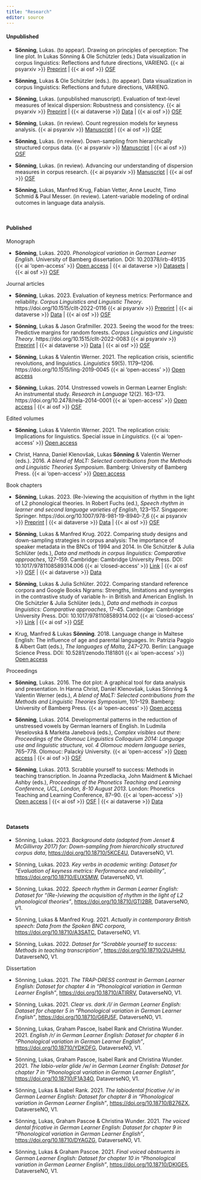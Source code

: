 ```yaml
---
title: "Research"
editor: source
---
```



#### Unpublished

- **Sönning**, Lukas. (to appear). Drawing on principles of perception: The line plot. In Lukas Sönning & Ole Schützler (eds.) Data visualization in corpus linguistics: Reflections and future directions, VARIENG.   {{< ai psyarxiv >}} [Preprint](https://psyarxiv.com/tjfz5/) | {{< ai osf >}} [OSF](https://osf.io/ksr5a)

- **Sönning**, Lukas & Ole Schützler (eds.). (to appear). Data visualization in corpus linguistics: Reflections and future directions, VARIENG.

- **Sönning**, Lukas. (unpublished manuscript). Evaluation of text-level measures of lexical dispersion: Robustness and consistency.   {{< ai psyarxiv >}} [Preprint](https://psyarxiv.com/h9mvs/) | {{< ai dataverse >}} [Data](https://doi.org/10.18710/MNVB36) | {{< ai osf >}} [OSF](https://osf.io/rpfb8/) 

- **Sönning**, Lukas. (in review). Count regression models for keyness analysis.   {{< ai psyarxiv >}} [Manuscript](https://psyarxiv.com/25mwj/) | {{< ai osf >}} [OSF](https://osf.io/mc26t/)

- **Sönning**, Lukas. (in review). Down-sampling from hierarchically structured corpus data.   {{< ai psyarxiv >}} [Manuscript](https://psyarxiv.com/4vtja/) | {{< ai osf >}} [OSF](https://osf.io/7ernz/)

- **Sönning**, Lukas. (in review). Advancing our understanding of dispersion measures in corpus research.    {{< ai psyarxiv >}} [Manuscript](https://psyarxiv.com/ns4q9/) | {{< ai osf >}} [OSF](https://osf.io/nhw2y/)

- **Sönning**, Lukas, Manfred Krug, Fabian Vetter, Anne Leucht, Timo Schmid & Paul Messer. (in review). Latent-variable modeling of ordinal outcomes in language data analysis.


\  

#### Published

Monograph

- **Sönning**, Lukas. 2020. *Phonological variation in German Learner English*. University of Bamberg dissertation. DOI: 10.20378/irb-49135   {{< ai 'open-access' >}} [Open access](https://fis.uni-bamberg.de/bitstream/uniba/49135/3/fisba49135_A3a.pdf) | {{< ai dataverse >}} [Datasets](#data-diss) | {{< ai osf >}}  [OSF](https://osf.io/2pdh6/)


Journal articles

- **Sönning**, Lukas. 2023. Evaluation of keyness metrics: Performance and reliability. *Corpus Linguistics and Linguistic Theory*. https://doi.org/10.1515/cllt-2022-0116 {{< ai psyarxiv >}} [Preprint](https://psyarxiv.com/eb2n9/) | {{< ai dataverse >}} [Data](https://doi.org/10.18710/EUXSMW) | {{< ai osf >}} [OSF](https://osf.io/kcwus/)

- **Sönning**, Lukas & Jason Grafmiller. 2023. Seeing the wood for the trees: Predictive margins for random forests. *Corpus Linguistics and Linguistic Theory*. https://doi.org/10.1515/cllt-2022-0083  {{< ai psyarxiv >}} [Preprint](https://psyarxiv.com/jr8yk/) | {{< ai dataverse >}} [Data](https://doi.org/10.18710/R7HM8J) | {{< ai osf >}} [OSF](https://osf.io/4tuv2)

- **Sönning**, Lukas & Valentin Werner. 2021. The replication crisis, scientific revolutions, and linguistics. *Linguistics* 59(5). 1179–1206. https://doi.org/10.1515/ling-2019-0045   {{< ai 'open-access' >}} [Open access](https://doi.org/10.1515/ling-2019-0045)  

- **Sönning**, Lukas. 2014. Unstressed vowels in German Learner English: An instrumental study. *Research in Language* 12(2). 163–173. https://doi.org/10.2478/rela-2014-0001   {{< ai 'open-access' >}} [Open access](https://digijournals.uni.lodz.pl/rela/vol12/iss2/4/) | {{< ai osf >}} [OSF](https://osf.io/48ejg/)

  
Edited volumes

- **Sönning**, Lukas & Valentin Werner. 2021. The replication crisis: Implications for linguistics. Special issue in *Linguistics*.   {{< ai 'open-access' >}} [Open access](https://www.degruyter.com/journal/key/ling/59/5/html)  

- Christ, Hanna, Daniel Klenovšak, Lukas **Sönning** & Valentin Werner (eds.). 2016. *A blend of MaLT: Selected contributions from the Methods and Linguistic Theories Symposium*. Bamberg: University of Bamberg Press.   {{< ai 'open-access' >}} [Open access](https://fis.uni-bamberg.de/bitstream/uniba/41360/1/BABEL15WernerMaLTopusse_A3a.pdf)


Book chapters

- **Sönning**, Lukas. 2023. (Re-)viewing the acquisition of rhythm in the light of L2 phonological theories. In Robert Fuchs (ed.), *Speech rhythm in learner and second language varieties of English*, 123–157. Singapore: Springer. https://doi.org/10.1007/978-981-19-8940-7_6  {{< ai psyarxiv >}} [Preprint](https://psyarxiv.com/x36jh/) | {{< ai dataverse >}} [Data](https://doi.org/10.18710/GTI2BR) | {{< ai osf >}} [OSF](https://osf.io/25kq4) 

- **Sönning**, Lukas & Manfred Krug. 2022. Comparing study designs and down-sampling strategies in corpus analysis: The importance of speaker metadata in the BNCs of 1994 and 2014. In Ole Schützler & Julia Schlüter (eds.), *Data and methods in corpus linguistics: Comparative approaches*, 127–159. Cambridge: Cambridge University Press. DOI: 10.1017/9781108589314.006   {{< ai 'closed-access' >}} [Link](https://doi.org/10.1017/9781108589314.006) | {{< ai osf >}} [OSF](https://osf.io/v3byq/) | {{< ai dataverse >}} [Data](https://doi.org/10.18710/A3SATC)

- **Sönning**, Lukas & Julia Schlüter. 2022. Comparing standard reference corpora and Google Books Ngrams: Strengths, limitations and synergies in the contrastive study of variable h- in British and American English. In Ole Schützler & Julia Schlüter (eds.), *Data and methods in corpus linguistics: Comparative approaches*, 17–45. Cambridge: Cambridge University Press. DOI: 10.1017/9781108589314.002   {{< ai 'closed-access' >}} [Link](https://doi.org/10.1017/9781108589314.002) | {{< ai osf >}} [OSF](https://osf.io/47p6u/)  

- Krug, Manfred & Lukas **Sönning**. 2018. Language change in Maltese English: The influence of age and parental languages. In: Patrizia Paggio & Albert Gatt (eds.), *The languages of Malta*, 247–270. Berlin: Language Science Press. DOI: 10.5281/zenodo.1181801   {{< ai 'open-access' >}} [Open access](https://doi.org/10.5281/zenodo.1181801)


Proceedings

- **Sönning**, Lukas. 2016. The dot plot: A graphical tool for data analysis and presentation. In Hanna Christ, Daniel Klenovšak, Lukas Sönning & Valentin Werner (eds.), *A blend of MaLT: Selected contributions from the Methods and Linguistic Theories Symposium*, 101–129. Bamberg: University of Bamberg Press.   {{< ai 'open-access' >}} [Open access](https://fis.uni-bamberg.de/bitstream/uniba/41360/1/BABEL15WernerMaLTopusse_A3a.pdf)  

- **Sönning**, Lukas. 2014. Developmental patterns in the reduction of unstressed vowels by German learners of English. In Ludmila Veselovská & Markéta Janebová (eds.), *Complex visibles out there: Proceedings of the Olomouc Linguistics Colloquium 2014: Language use and linguistic structure, vol. 4 Olomouc modern language series*, 765–778. Olomouc: Palacký University.   {{< ai 'open-access' >}} [Open access](https://osf.io/kn4gp) | {{< ai osf >}} [OSF](https://osf.io/v5hrb/)

- **Sönning**, Lukas. 2013. Scrabble yourself to success: Methods in teaching transcription. In Joanna Przedlacka, John Maidment & Michael Ashby (eds.), *Proceedings of the Phonetics Teaching and Learning Conference, UCL, London, 8-10 August 2013*. London: Phonetics Teaching and Learning Conference, 87–90.  {{< ai 'open-access' >}} [Open access](https://fis.uni-bamberg.de/bitstream/uniba/2422/2/fisba2422.pdf) | {{< ai osf >}} [OSF](https://osf.io/vxgmu/) | {{< ai dataverse >}} [Data](https://doi.org/10.18710/2UJHHU) 

\  

#### Datasets

- Sönning, Lukas. 2023. *Background data (adapted from Jenset & McGillivray 2017) for: Down-sampling from hierarchically structured corpus data*, [https://doi.org/10.18710/5KCE4U](https://doi.org/10.18710/5KCE4U), DataverseNO, V1.

- Sönning, Lukas. 2023. *Key verbs in academic writing: Dataset for "Evaluation of keyness metrics: Performance and reliability"*, [https://doi.org/10.18710/EUXSMW](https://doi.org/10.18710/EUXSMW), DataverseNO, V1.

- Sönning, Lukas. 2022. *Speech rhythm in German Learner English: Dataset for "(Re-)viewing the acquisition of rhythm in the light of L2 phonological theories"*, [https://doi.org/10.18710/GTI2BR](https://doi.org/10.18710/GTI2BR), DataverseNO, V1.

- Sönning, Lukas & Manfred Krug. 2021. *Actually in contemporary British speech: Data from the Spoken BNC corpora*, [https://doi.org/10.18710/A3SATC](https://doi.org/10.18710/A3SATC), DataverseNO, V1.

- Sönning, Lukas. 2022. *Dataset for "Scrabble yourself to success: Methods in teaching transcription"*, [https://doi.org/10.18710/2UJHHU](https://doi.org/10.18710/2UJHHU), DataverseNO, V1.


####### Dissertation {#data-diss}

- Sönning, Lukas. 2021. *The TRAP-DRESS contrast in German Learner English: Dataset for chapter 4 in "Phonological variation in German Learner English"*, [https://doi.org/10.18710/ATIRRV](https://doi.org/10.18710/ATIRRV), DataverseNO, V1.

- Sönning, Lukas. 2021. *Clear vs. dark /l/ in German Learner English: Dataset for chapter 5 in "Phonological variation in German Learner English"*, [https://doi.org/10.18710/G6PJ5F](https://doi.org/10.18710/G6PJ5F), DataverseNO, V1.

- Sönning, Lukas, Graham Pascoe, Isabel Rank and Christina Wunder. 2021. *English /r/ in German Learner English: Dataset for chapter 6 in "Phonological variation in German Learner English"*, [https://doi.org/10.18710/YDKDFG](https://doi.org/10.18710/YDKDFG), DataverseNO, V1.

- Sönning, Lukas, Graham Pascoe, Isabel Rank and Christina Wunder. 2021. *The labio-velar glide /w/ in German Learner English: Dataset for chapter 7 in "Phonological variation in German Learner English"*, [https://doi.org/10.18710/F1A34O](https://doi.org/10.18710/F1A34O), DataverseNO, V1.

- Sönning, Lukas & Isabel Rank. 2021. *The labiodental fricative /v/ in German Learner English: Dataset for chapter 8 in "Phonological variation in German Learner English"*, [https://doi.org/10.18710/B276ZX](https://doi.org/10.18710/B276ZX), DataverseNO, V1.

- Sönning, Lukas, Graham Pascoe & Christina Wunder. 2021. *The voiced dental fricative in German Learner English: Dataset for chapter 9 in "Phonological variation in German Learner English"*, [https://doi.org/10.18710/DYAGZG](https://doi.org/10.18710/DYAGZG), DataverseNO, V1.

- Sönning, Lukas & Graham Pascoe. 2021. *Final voiced obstruents in German Learner English: Dataset for chapter 10 in "Phonological variation in German Learner English"*, [https://doi.org/10.18710/DKIGE5](https://doi.org/10.18710/DKIGE5), DataverseNO, V1.




